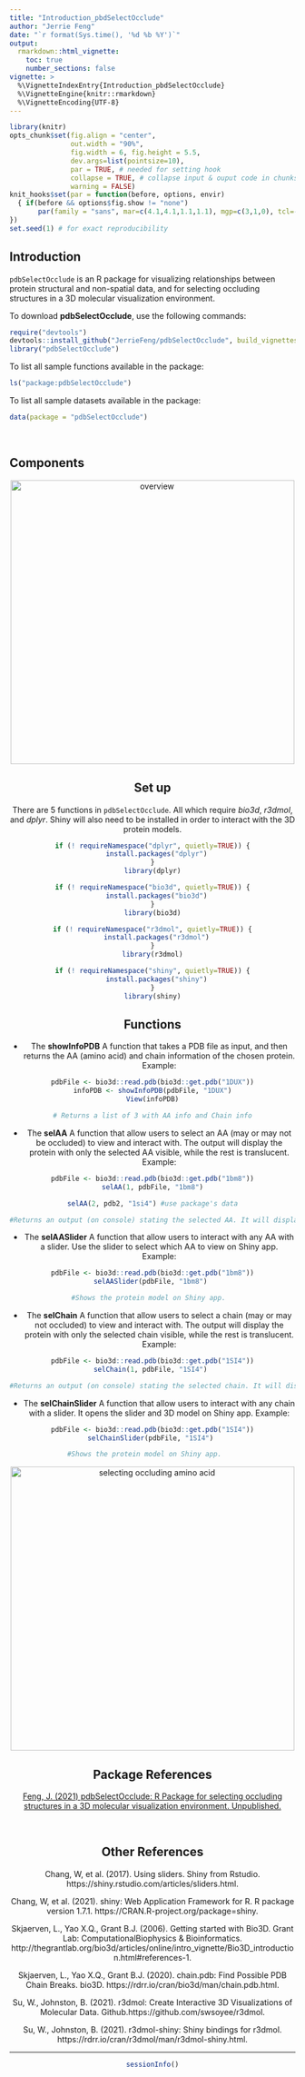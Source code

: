 ```yaml
---
title: "Introduction_pbdSelectOcclude"
author: "Jerrie Feng"
date: "`r format(Sys.time(), '%d %b %Y')`"
output: 
  rmarkdown::html_vignette:
    toc: true
    number_sections: false
vignette: >
  %\VignetteIndexEntry{Introduction_pbdSelectOcclude}
  %\VignetteEngine{knitr::rmarkdown}
  %\VignetteEncoding{UTF-8}
---
```


```r
library(knitr)
opts_chunk$set(fig.align = "center", 
               out.width = "90%",
               fig.width = 6, fig.height = 5.5,
               dev.args=list(pointsize=10),
               par = TRUE, # needed for setting hook 
               collapse = TRUE, # collapse input & ouput code in chunks
               warning = FALSE)
knit_hooks$set(par = function(before, options, envir)
  { if(before && options$fig.show != "none") 
       par(family = "sans", mar=c(4.1,4.1,1.1,1.1), mgp=c(3,1,0), tcl=-0.5)
})
set.seed(1) # for exact reproducibility
```

## Introduction

`pdbSelectOcclude` is an R package for visualizing relationships between protein 
structural and non-spatial data, and for selecting occluding structures in a 3D 
molecular visualization environment. 

To download **pdbSelectOcclude**, use the following commands:

``` r
require("devtools")
devtools::install_github("JerrieFeng/pdbSelectOcclude", build_vignettes = TRUE)
library("pdbSelectOcclude")
```
To list all sample functions available in the package:
``` r
ls("package:pdbSelectOcclude")
```

To list all sample datasets available in the package:
``` r
data(package = "pdbSelectOcclude")
```

<br>

## Components

<div style="text-align:center"><img src="../inst/extdata/overview.png" alt="overview" width="500"/>

## Set up

There are 5 functions in `pdbSelectOcclude`. All which require *bio3d*, *r3dmol*, and *dplyr*. Shiny will also need to be installed in order to interact with the 3D protein models.

```r
if (! requireNamespace("dplyr", quietly=TRUE)) {
  install.packages("dplyr")
}
library(dplyr)

if (! requireNamespace("bio3d", quietly=TRUE)) {
  install.packages("bio3d")
}
library(bio3d)

if (! requireNamespace("r3dmol", quietly=TRUE)) {
  install.packages("r3dmol")
}
library(r3dmol)

if (! requireNamespace("shiny", quietly=TRUE)) {
  install.packages("shiny")
}
library(shiny)
```

## Functions

* The **showInfoPDB** A function that takes a PDB file as input, and then returns the AA (amino acid) and chain information of the chosen protein.
Example:
``` r
pdbFile <- bio3d::read.pdb(bio3d::get.pdb("1DUX"))
infoPDB <- showInfoPDB(pdbFile, "1DUX")
View(infoPDB)

# Returns a list of 3 with AA info and Chain info
```

* The **selAA** A function that allow users to select an AA (may or may not be occluded) to view and interact with. The output will display the protein with only the selected AA visible, while the rest is translucent. 
Example:
```r
pdbFile <- bio3d::read.pdb(bio3d::get.pdb("1bm8"))
selAA(1, pdbFile, "1bm8")

selAA(2, pdb2, "1si4") #use package's data

#Returns an output (on console) stating the selected AA. It will display the 3D protein model. 
```

* The **selAASlider** A function that allow users to interact with any AA with a slider. Use the slider to select which AA to view on Shiny app. 
Example:
```r
pdbFile <- bio3d::read.pdb(bio3d::get.pdb("1bm8"))
selAASlider(pdbFile, "1bm8") 

#Shows the protein model on Shiny app.  
```

* The **selChain** A function that allow users to select a chain (may or may not occluded) 
to view and interact with. The output will display the protein with only the selected chain visible, 
while the rest is translucent. 
Example:
```r
pdbFile <- bio3d::read.pdb(bio3d::get.pdb("1SI4"))
selChain(1, pdbFile, "1SI4") 

#Returns an output (on console) stating the selected chain. It will display the 3D protein model.   
```

* The **selChainSlider** A function that allow users to interact with any chain with a slider. It opens
the slider and 3D model on Shiny app.
Example:
```r
pdbFile <- bio3d::read.pdb(bio3d::get.pdb("1SI4"))
selChainSlider(pdbFile, "1SI4") 

#Shows the protein model on Shiny app.    
```

<div style="text-align:center"><img src="../inst/extdata/selAA.png" alt="selecting occluding amino acid" width="500"/>
<br>

## Package References

[Feng, J. (2021) pdbSelectOcclude: R Package for selecting occluding structures in a 3D molecular visualization environment. Unpublished.](https://github.com/JerrieFeng/pdbSelectOcclude)

<br>

## Other References

Chang, W, et al. (2017). Using sliders. Shiny from Rstudio. https://shiny.rstudio.com/articles/sliders.html.

Chang, W, et al. (2021). shiny: Web Application Framework for R. R package version 1.7.1. https://CRAN.R-project.org/package=shiny.

Skjaerven, L., Yao X.Q., Grant B.J. (2006). Getting started with Bio3D. Grant Lab: ComputationalBiophysics & Bioinformatics.  http://thegrantlab.org/bio3d/articles/online/intro_vignette/Bio3D_introduction.html#references-1.

Skjaerven, L., Yao X.Q., Grant B.J. (2020). chain.pdb: Find Possible PDB Chain Breaks.
bio3D. https://rdrr.io/cran/bio3d/man/chain.pdb.html.

Su, W., Johnston, B. (2021). r3dmol: Create Interactive 3D Visualizations of Molecular Data. Github.https://github.com/swsoyee/r3dmol.

Su, W., Johnston, B. (2021). r3dmol-shiny: Shiny bindings for r3dmol. https://rdrr.io/cran/r3dmol/man/r3dmol-shiny.html. 


----

```r
sessionInfo()
```


